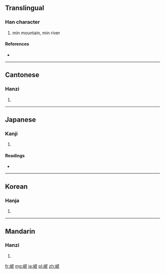 ==Translingual==

===Han character===
{{Han char|rn=46|rad=山|as=05|sn=8|four=2774<sub>7</sub>|canj=山口女心 (URVP)}}

# min mountain, min river

====References====
* {{Han ref|kx=0310.010|dkj=08007|dj=0610.060|hdz=10768.200|uh=5CB7|ud=23735|bh=A9A2|bd=43426}}

----

==Cantonese==

===Hanzi===
{{yue-hanzi|jyut=|y=man4}}

# {{defn|Cantonese|sort=山05}}

----

==Japanese==

===Kanji===
{{ja-kanji|grade=|rs=山05}}

# {{defn|Japanese|sort=山05}}

====Readings====
* {{ja-readings|on=[[びん]] (bin), [[みん]] (min)|kun=}}

----

==Korean==

===Hanja===
{{ko-hanja|hangeul=민|rv=min|mr=min}}

# {{defn|Korean|sort=山05}}

----

==Mandarin==

===Hanzi===
{{cmn-hanzi|pin=[[mín]] ([[min2]])|wg=min<sup>2</sup>}}

# {{defn|Mandarin|sort=山05}}

[[fr:岷]]
[[mg:岷]]
[[ja:岷]]
[[pl:岷]]
[[zh:岷]]